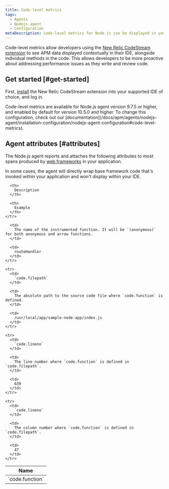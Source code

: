 ```yaml
---
title: Code-level metrics
tags:
  - Agents
  - Nodejs agent
  - Configuration
metaDescription: Code-level metrics for Node.js can be displayed in your IDE using the New Relic CodeStream extension.
---
```


Code-level metrics allow developers using the [New Relic CodeStream extension](/docs/codestream/how-use-codestream/performance-monitoring#code-level) to see APM data displayed contextually in their IDE, alongside individual methods in the code. This allows developers to be more proactive about addressing performance issues as they write and review code.

## Get started [#get-started]

First, [install](/docs/codestream/start-here/install-codestream) the New Relic CodeStream extension into your supported IDE of choice, and log in.

<Callout variant="important">
  Code-level metrics are available for Node.js agent version 9.7.5 or higher, and enabled by default for version 10.5.0 and higher. To change this configuration, check out our [documentation](/docs/apm/agents/nodejs-agent/installation-configuration/nodejs-agent-configuration#code-level-metrics).
</Callout>

## Agent attributes [#attributes]

The Node.js agent reports and attaches the following attributes to most spans produced by [web frameworks](/docs/apm/agents/nodejs-agent/getting-started/compatibility-requirements-nodejs-agent#support) in your application.

<Callout variant="important">
  In some cases, the agent will directly wrap base framework code that's invoked within your application and won't display within your IDE.
</Callout>

<table>
  <thead>
    <tr>
      <th style={{ width: "300px" }}>
        Name
      </th>

      <th>
        Description
      </th>

      <th>
        Example
      </th>
    </tr>
  </thead>

  <tbody>
    <tr>
      <td>
        `code.function`
      </td>

      <td>
        The name of the instrumented function. It will be `(anonymous)` for both anonymous and arrow functions.
      </td>

      <td>
        routeHandler
      </td>
    </tr>

    <tr>
      <td>
        `code.filepath`
      </td>

      <td>
        The absolute path to the source code file where `code.function` is defined.
      </td>

      <td>
        /usr/local/app/sample-node-app/index.js
      </td>
    </tr>

    <tr>
      <td>
        `code.lineno`
      </td>

      <td>
        The line number where `code.function` is defined in `code.filepath`.
      </td>

      <td>
        639
      </td>
    </tr>

    <tr>
      <td>
        `code.lineno`
      </td>

      <td>
        The column number where `code.function` is defined in `code.filepath`.
      </td>

      <td>
        47
      </td>
    </tr>
  </tbody>
</table>
